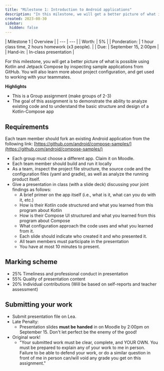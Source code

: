 ```yaml
---
title: "Milestone 1: Introduction to Android applications"
description: "In this milestone, we will get a better picture of what is possible using Jetpack Compose by inspecting/building/running/modifying the source code of sample applications we can find on GitHub."
created: 2023-08-30
sidebar:
  hidden: false
---
```


<div class="first-col-header">
| Milestone 1 | Overview |
| --- | --- |
| Worth: | 5% |
| Ponderation: | 1 hour class time, 2 hours homework (x3 people). | 
| Due: | September 15, 2:00pm |
| Hand-in: | In-class presentation | 
</div>

For this milestone, you will get a better picture of what is possible using Kotlin and Jetpack Compose by inspecting sample applications from GitHub.  You will also learn more about project configuration, and get used to working with your teammates.

**Highlights**
- This is a Group assignment (make groups of 2-3)
- The goal of this assignment is to demonstrate the ability to analyze existing code and to understand the basic structure and design of a Kotlin-Compose app

## Requirements

Each team member should fork an existing Android application from the following link: [https://github.com/android/compose-samples/](https://github.com/android/compose-samples/)
  
- Each group must choose a different app.  Claim it on Moodle.
- Each team member should build and run it locally
- As a team, inspect the project file structure, the source code and the configuration files (yaml and gradle), as well as analyze the running product itself.
- Give a presentation in class (with a slide deck) discussing your joint findings as follows:
  - A brief primer on the app itself (i.e., what is it, what can you do with it, etc.)
  - How is their Kotlin code structured and what you learned from this program about Kotlin
  - How is their Compose UI structured and what you learned from this program about Compose
  - What configuration approach the code uses and what you learned from it.
  - Each slide should indicate who created it and who presented it.
  - All team members must participate in the presentation
  - You have at most 10 minutes to present.

## Marking scheme

- 25% Timeliness and professional conduct in presentation
- 55% Quality of presentation content
- 20% Individual contributions (Will be based on self-reports and teacher assessment)

## Submitting your work

- Submit presentation file on Lea.
- Late Penalty:
  - Presentation slides **must be handed** in on Moodle by 2:00pm on September 15. Don't let perfect be the enemy of the good!
- Original work!
  - "Your submitted work must be clear, complete, and YOUR OWN.  You must be prepared to explain any of your work to me in person.  Failure to be able to defend your work, or do a similar question in front of me in person can/will void any grade you get on this assignment."
